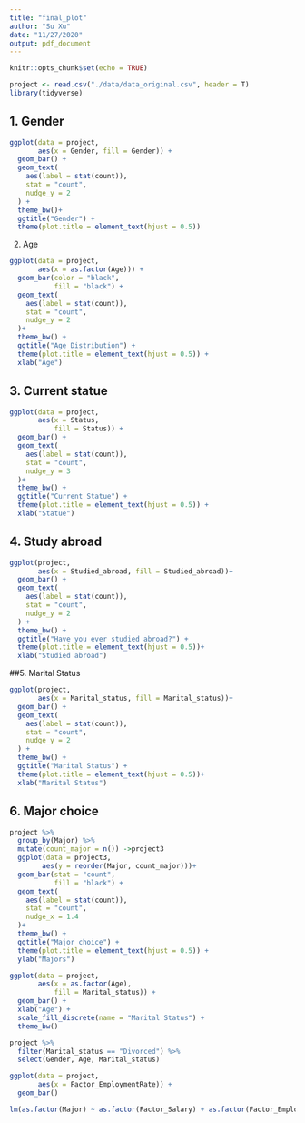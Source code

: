 ```yaml
---
title: "final_plot"
author: "Su Xu"
date: "11/27/2020"
output: pdf_document
---
```


```r
knitr::opts_chunk$set(echo = TRUE)
```

```r
project <- read.csv("./data/data_original.csv", header = T)
library(tidyverse)
```


## 1. Gender
```r
ggplot(data = project,
       aes(x = Gender, fill = Gender)) +
  geom_bar() +
  geom_text(
    aes(label = stat(count)),
    stat = "count",
    nudge_y = 2
  ) +
  theme_bw()+
  ggtitle("Gender") +
  theme(plot.title = element_text(hjust = 0.5))
```

2. Age

```r
ggplot(data = project,
       aes(x = as.factor(Age))) +
  geom_bar(color = "black",
           fill = "black") +
  geom_text(
    aes(label = stat(count)),
    stat = "count",
    nudge_y = 2
  )+
  theme_bw() +
  ggtitle("Age Distribution") +
  theme(plot.title = element_text(hjust = 0.5)) +
  xlab("Age")
```

## 3. Current statue
```r
ggplot(data = project,
       aes(x = Status,
           fill = Status)) +
  geom_bar() +
  geom_text(
    aes(label = stat(count)),
    stat = "count",
    nudge_y = 3
  )+
  theme_bw() +
  ggtitle("Current Statue") +
  theme(plot.title = element_text(hjust = 0.5)) +
  xlab("Statue")
```

## 4. Study abroad

```r
ggplot(project,
       aes(x = Studied_abroad, fill = Studied_abroad))+
  geom_bar() +
  geom_text(
    aes(label = stat(count)),
    stat = "count",
    nudge_y = 2
  ) +
  theme_bw() +
  ggtitle("Have you ever studied abroad?") +
  theme(plot.title = element_text(hjust = 0.5))+
  xlab("Studied abroad")
```

##5. Marital Status
```r
ggplot(project,
       aes(x = Marital_status, fill = Marital_status))+
  geom_bar() +
  geom_text(
    aes(label = stat(count)),
    stat = "count",
    nudge_y = 2
  ) +
  theme_bw() +
  ggtitle("Marital Status") +
  theme(plot.title = element_text(hjust = 0.5))+
  xlab("Marital Status")
```

## 6. Major choice

```r
project %>% 
  group_by(Major) %>% 
  mutate(count_major = n()) ->project3
  ggplot(data = project3,
        aes(y = reorder(Major, count_major)))+
  geom_bar(stat = "count",
           fill = "black") +
  geom_text(
    aes(label = stat(count)),
    stat = "count",
    nudge_x = 1.4
  )+
  theme_bw() +
  ggtitle("Major choice") +
  theme(plot.title = element_text(hjust = 0.5)) +
  ylab("Majors")
```

```r
ggplot(data = project,
       aes(x = as.factor(Age),
           fill = Marital_status)) +
  geom_bar() +
  xlab("Age") +
  scale_fill_discrete(name = "Marital Status") +
  theme_bw()
```

```r
project %>% 
  filter(Marital_status == "Divorced") %>% 
  select(Gender, Age, Marital_status)
```

```r
ggplot(data = project,
       aes(x = Factor_EmploymentRate)) +
  geom_bar()
```

```r
lm(as.factor(Major) ~ as.factor(Factor_Salary) + as.factor(Factor_EmploymentRate), data = project)
```

